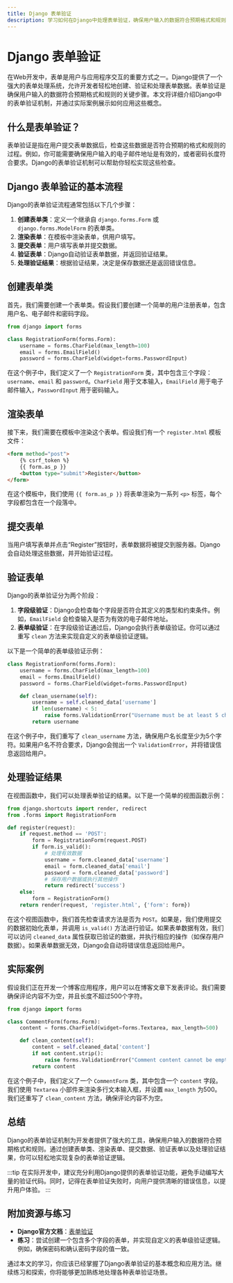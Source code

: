 ```yaml
---
title: Django 表单验证
description: 学习如何在Django中处理表单验证，确保用户输入的数据符合预期格式和规则。
---
```


# Django 表单验证

在Web开发中，表单是用户与应用程序交互的重要方式之一。Django提供了一个强大的表单处理系统，允许开发者轻松地创建、验证和处理表单数据。表单验证是确保用户输入的数据符合预期格式和规则的关键步骤。本文将详细介绍Django中的表单验证机制，并通过实际案例展示如何应用这些概念。

## 什么是表单验证？

表单验证是指在用户提交表单数据后，检查这些数据是否符合预期的格式和规则的过程。例如，你可能需要确保用户输入的电子邮件地址是有效的，或者密码长度符合要求。Django的表单验证机制可以帮助你轻松实现这些检查。

## Django 表单验证的基本流程

Django的表单验证流程通常包括以下几个步骤：

1. **创建表单类**：定义一个继承自 `django.forms.Form` 或 `django.forms.ModelForm` 的表单类。
2. **渲染表单**：在模板中渲染表单，供用户填写。
3. **提交表单**：用户填写表单并提交数据。
4. **验证表单**：Django自动验证表单数据，并返回验证结果。
5. **处理验证结果**：根据验证结果，决定是保存数据还是返回错误信息。

## 创建表单类

首先，我们需要创建一个表单类。假设我们要创建一个简单的用户注册表单，包含用户名、电子邮件和密码字段。

```python
from django import forms

class RegistrationForm(forms.Form):
    username = forms.CharField(max_length=100)
    email = forms.EmailField()
    password = forms.CharField(widget=forms.PasswordInput)
```

在这个例子中，我们定义了一个 `RegistrationForm` 类，其中包含三个字段：`username`、`email` 和 `password`。`CharField` 用于文本输入，`EmailField` 用于电子邮件输入，`PasswordInput` 用于密码输入。

## 渲染表单

接下来，我们需要在模板中渲染这个表单。假设我们有一个 `register.html` 模板文件：

```html
<form method="post">
    {% csrf_token %}
    {{ form.as_p }}
    <button type="submit">Register</button>
</form>
```

在这个模板中，我们使用 `{{ form.as_p }}` 将表单渲染为一系列 `<p>` 标签，每个字段都包含在一个段落中。

## 提交表单

当用户填写表单并点击“Register”按钮时，表单数据将被提交到服务器。Django会自动处理这些数据，并开始验证过程。

## 验证表单

Django的表单验证分为两个阶段：

1. **字段级验证**：Django会检查每个字段是否符合其定义的类型和约束条件。例如，`EmailField` 会检查输入是否为有效的电子邮件地址。
2. **表单级验证**：在字段级验证通过后，Django会执行表单级验证。你可以通过重写 `clean` 方法来实现自定义的表单级验证逻辑。

以下是一个简单的表单级验证示例：

```python
class RegistrationForm(forms.Form):
    username = forms.CharField(max_length=100)
    email = forms.EmailField()
    password = forms.CharField(widget=forms.PasswordInput)

    def clean_username(self):
        username = self.cleaned_data['username']
        if len(username) < 5:
            raise forms.ValidationError("Username must be at least 5 characters long.")
        return username
```

在这个例子中，我们重写了 `clean_username` 方法，确保用户名长度至少为5个字符。如果用户名不符合要求，Django会抛出一个 `ValidationError`，并将错误信息返回给用户。

## 处理验证结果

在视图函数中，我们可以处理表单验证的结果。以下是一个简单的视图函数示例：

```python
from django.shortcuts import render, redirect
from .forms import RegistrationForm

def register(request):
    if request.method == 'POST':
        form = RegistrationForm(request.POST)
        if form.is_valid():
            # 处理有效数据
            username = form.cleaned_data['username']
            email = form.cleaned_data['email']
            password = form.cleaned_data['password']
            # 保存用户数据或执行其他操作
            return redirect('success')
    else:
        form = RegistrationForm()
    return render(request, 'register.html', {'form': form})
```

在这个视图函数中，我们首先检查请求方法是否为 `POST`。如果是，我们使用提交的数据初始化表单，并调用 `is_valid()` 方法进行验证。如果表单数据有效，我们可以访问 `cleaned_data` 属性获取已验证的数据，并执行相应的操作（如保存用户数据）。如果表单数据无效，Django会自动将错误信息返回给用户。

## 实际案例

假设我们正在开发一个博客应用程序，用户可以在博客文章下发表评论。我们需要确保评论内容不为空，并且长度不超过500个字符。

```python
from django import forms

class CommentForm(forms.Form):
    content = forms.CharField(widget=forms.Textarea, max_length=500)

    def clean_content(self):
        content = self.cleaned_data['content']
        if not content.strip():
            raise forms.ValidationError("Comment content cannot be empty.")
        return content
```

在这个例子中，我们定义了一个 `CommentForm` 类，其中包含一个 `content` 字段。我们使用 `Textarea` 小部件来渲染多行文本输入框，并设置 `max_length` 为500。我们还重写了 `clean_content` 方法，确保评论内容不为空。

## 总结

Django的表单验证机制为开发者提供了强大的工具，确保用户输入的数据符合预期格式和规则。通过创建表单类、渲染表单、提交数据、验证表单以及处理验证结果，你可以轻松地实现复杂的表单验证逻辑。

:::tip
在实际开发中，建议充分利用Django提供的表单验证功能，避免手动编写大量的验证代码。同时，记得在表单验证失败时，向用户提供清晰的错误信息，以提升用户体验。
:::

## 附加资源与练习

- **Django官方文档**：[表单验证](https://docs.djangoproject.com/en/stable/topics/forms/#validation)
- **练习**：尝试创建一个包含多个字段的表单，并实现自定义的表单级验证逻辑。例如，确保密码和确认密码字段的值一致。

通过本文的学习，你应该已经掌握了Django表单验证的基本概念和应用方法。继续练习和探索，你将能够更加熟练地处理各种表单验证场景。